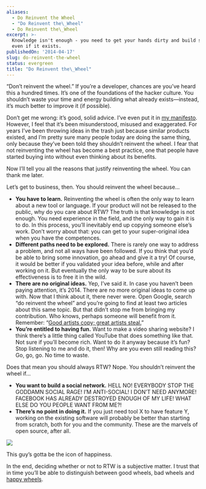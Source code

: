 ```yaml
---
aliases:
  - Do Reinvent the Wheel
  - "Do Reinvent the\_Wheel"
  - Do Reinvent the\_Wheel
excerpt: >-
  Knowledge isn't enough - you need to get your hands dirty and build something,
  even if it exists.
publishedOn: '2014-04-17'
slug: do-reinvent-the-wheel
status: evergreen
title: "Do Reinvent the\_Wheel"
---
```

“Don’t reinvent the wheel.” If you’re a developer, chances are you’ve heard this a hundred times. It’s one of the foundations of the hacker culture. You shouldn’t waste your time and energy building what already exists—instead, it’s much better to improve it (if possible).

Don’t get me wrong: it’s good, solid advice. I’ve even put it in [my manifesto](https://medium.com/life-tips/c0403b559b24). However, I feel that it’s been misunderstood, misused and exaggerated. For years I’ve been throwing ideas in the trash just because similar products existed, and I’m pretty sure many people today are doing the same thing, only because they’ve been told they shouldn’t reinvent the wheel. I fear that not reinventing the wheel has become a best practice, one that people have started buying into without even thinking about its benefits.

Now I’ll tell you all the reasons that justify reinventing the wheel. You can thank me later.

Let’s get to business, then. You should reinvent the wheel because…

- **You have to learn.** Reinventing the wheel is often the only way to learn about a new tool or language. If your product will not be released to the public, why do you care about RTW? The truth is that knowledge is not enough. You need experience in the field, and the only way to gain it is to do. In this process, you’ll inevitably end up copying someone else’s work. Don’t worry about that: you can get to your super-original idea when you have the competences.
- **Different paths need to be explored.** There is rarely one way to address a problem, and not all ways have been followed. If you think that you’d be able to bring some innovation, go ahead and give it a try! Of course, it would be better if you validated your idea before, while and after working on it. But eventually the only way to be sure about its effectiveness is to free it in the wild.
- **There are no original ideas.** Yep, I’ve said it. In case you haven’t been paying attention, it’s 2014. There are no more original ideas to come up with. Now that I think about it, there never were. Open Google, search “do reinvent the wheel” and you’re going to find at least two articles about this same topic. But that didn’t stop me from bringing my contribution. Who knows, perhaps someone will benefit from it. Remember: “[Good artists copy; great artists steal.](http://quoteinvestigator.com/2013/03/06/artists-steal/)”
- **You’re entitled to having fun.** Want to make a video sharing website? I think there’s a little thing called YouTube that does something like that. Not sure if you’ll become rich. Want to do it anyway because it’s fun? Stop listening to me and do it, then! Why are you even still reading this? Go, go, go. No time to waste.

Does that mean you should always RTW? Nope. You shouldn’t reinvent the wheel if…

- **You want to build a social network.** HELL NO! EVERYBODY STOP THE GODDAMN SOCIAL RAGE! I’M ANTI-SOCIAL! I DON’T NEED ANYMORE! FACEBOOK HAS ALREADY DESTROYED ENOUGH OF MY LIFE! WHAT ELSE DO YOU PEOPLE WANT FROM ME?!
- **There’s no point in doing it.** If you just need tool X to have feature Y, working on the existing software will probably be better than starting from scratch, both for you and the community. These are the marvels of open source, after all.

![](https://cdn-images-1.medium.com/max/800/1*HxZnZ4XBhQCkdjjkeOASHQ.png)

This guy’s gotta be the icon of happiness.

In the end, deciding whether or not to RTW is a subjective matter. I trust that in time you’ll be able to distinguish between good wheels, bad wheels and [happy wheels](http://www.silvergames.com/happy-wheels).
